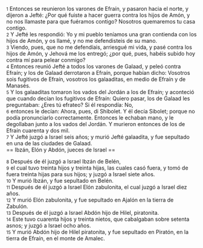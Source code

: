 {{anchor|1}} <small>1</small> Entonces se reunieron los varones de Efraín, y pasaron hacia el norte, y dijeron a Jefté: ¿Por qué fuiste a hacer guerra contra los hijos de Amón, y no nos llamaste para que fuéramos contigo? Nosotros quemaremos tu casa contigo.<br>
{{anchor|2}} <small>2</small> Y Jefté les respondió: Yo y mi pueblo teníamos una gran contienda con los hijos de Amón, y os llamé, y no me defendisteis de su mano.<br>
{{anchor|3}} <small>3</small> Viendo, pues, que no me defendíais, arriesgué mi vida, y pasé contra los hijos de Amón, y Jehová me los entregó; ¿por qué, pues, habéis subido hoy contra mí para pelear conmigo?<br>
{{anchor|4}} <small>4</small> Entonces reunió Jefté a todos los varones de Galaad, y peleó contra Efraín; y los de Galaad derrotaron a Efraín, porque habían dicho: Vosotros sois fugitivos de Efraín, vosotros los galaaditas, en medio de Efraín y de Manasés.<br>
{{anchor|5}} <small>5</small> Y los galaaditas tomaron los vados del Jordán a los de Efraín; y aconteció que cuando decían los fugitivos de Efraín: Quiero pasar, los de Galaad les preguntaban: ¿Eres tú efrateo? Si él respondía: No,<br>
{{anchor|6}} <small>6</small> entonces le decían: Ahora, pues, di Shibolet. Y él decía Sibolet; porque no podía pronunciarlo correctamente. Entonces le echaban mano, y le degollaban junto a los vados del Jordán. Y murieron entonces de los de Efraín cuarenta y dos mil.<br>
{{anchor|7}} <small>7</small> Y Jefté juzgó a Israel seis años; y murió Jefté galaadita, y fue sepultado en una de las ciudades de Galaad.<br>
== Ibzán, Elón y Abdón, jueces de Israel ==

{{anchor|8}} <small>8</small> Después de él juzgó a Israel Ibzán de Belén,<br>
{{anchor|9}} <small>9</small> el cual tuvo treinta hijos y treinta hijas, las cuales casó fuera, y tomó de fuera treinta hijas para sus hijos; y juzgó a Israel siete años.<br>
{{anchor|10}} <small>10</small> Y murió Ibzán, y fue sepultado en Belén.<br>
{{anchor|11}} <small>11</small> Después de él juzgó a Israel Elón zabulonita, el cual juzgó a Israel diez años.<br>
{{anchor|12}} <small>12</small> Y murió Elón zabulonita, y fue sepultado en Ajalón en la tierra de Zabulón.<br>
{{anchor|13}} <small>13</small> Después de él juzgó a Israel Abdón hijo de Hilel, piratonita.<br>
{{anchor|14}} <small>14</small> Este tuvo cuarenta hijos y treinta nietos, que cabalgaban sobre setenta asnos; y juzgó a Israel ocho años.<br>
{{anchor|15}} <small>15</small> Y murió Abdón hijo de Hilel piratonita, y fue sepultado en Piratón, en la tierra de Efraín, en el monte de Amalec.<br>
